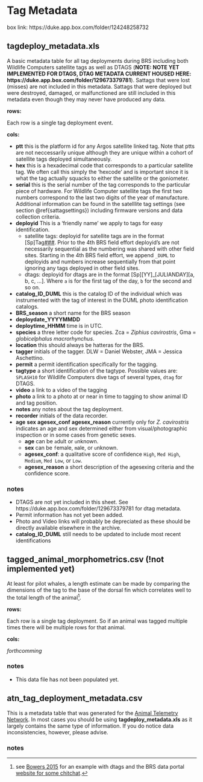 # Tag Metadata {#tagmeta}
box link: https://duke.app.box.com/folder/124248258732

## tagdeploy_metadata.xls

A basic metadata table for all tag deployments during BRS including both Wildlife Computers satellite tags as well as DTAGS (**NOTE: NOTE YET IMPLEMENTED FOR DTAGS, DTAG METADATA CURRENT HOUSED HERE: https://duke.app.box.com/folder/129673379781**). Sattags that were lost (misses) are not included in this metadata. Sattags that were deployed but were destroyed, damaged, or malfunctioned are still included in this metadata even though they may never have produced any data.

**rows:**

Each row is a single tag deployment event.

**cols:**

- **ptt** this is the platform id for any Argos satellite linked tag. Note that ptts are not neccessarily unique although they are unique within a cohort of satellite tags deployed simultaneously.
- **hex** this is a hexadecimal code that corresponds to a particular satellite tag. We often call this simply the 'hexcode' and is important since it is what the tag actually squacks to either the satellite or the goniometer.
- **serial** this is the serial number of the tag corresponds to the particular piece of hardware. For Wildlife Computer satellite tags the first two numbers correspond to the last two digits  of the year of manufacture. Additional information can be found in the satelllite tag settings (see section \@ref{sattagsettings}) including firmware versions and data collection criteria.
- **deployid** This is a 'friendly name' we apply to tags for easy identification.
  - satellite tags: deployid for satellite tags are in the format [Sp]Tag[###](_DUML). Prior to the 4th BRS field effort deployid's are not necessarily sequential as the numbering was shared with other field sites. Starting in the 4th BRS field effort, we append ```_DUML``` to deployids and numbers increase sequentially from that point ignoring any tags deployed in other field sites.
  - dtags: deployid for dtags are in the format [Sp][YY]_[JULIANDAY][a, b, c, ...]. Where ```a``` is for the first tag of the day, ```b``` for the second and so on.
- **catalog_ID_DUML** this is the catalog ID of the individual which was instrumented with the tag of interest in the DUML photo identification catalogs.
- **BRS_season** a short name for the BRS season
- **deploydate_YYYYMMDD**
- **deploytime_HHMM** time is in UTC.
- **species** a three letter code for species. Zca = _Ziphius cavirostris_, Gma = _globicelphalus macrorhynchus_.
- **location** this should always be hatteras for the BRS.
- **tagger** initials of the tagger. DLW = Daniel Webster, JMA = Jessica Aschettino.
- **permit** a permit identification specifically for the tagging.
- **tagtype** a short identification of the tagtype. Possible values are: ```SPLASH10``` for Wildlife Computers dive tags of several types, ```dtag``` for DTAGS.
- **video** a link to a video of the tagging
- **photo** a link to a photo at or near in time to tagging to show animal ID and tag position.
- **notes** any notes about the tag deployment.
- **recorder** initials of the data recorder.
- **age** **sex** **agesex_conf** **agesex_reason** currently only for _Z. cavirostris_ indicates an age and sex determined either from visual/photographic inspection or in some cases from genetic sexes. 
  - **age** can be ```a```dult or ```u```nknown. 
  - **sex** can be ```f```emale, ```m```ale, or ```u```nknown.
  - **agesex_conf**: a qualitative score of confidence ```High```, ```Med High```, ```Medium```, ```Med Low```, or ```Low```.
  - **agesex_reason** a short description of the agesexing criteria and the confidence  score.

### notes {-}

- DTAGS are not yet included in this sheet. See https://duke.app.box.com/folder/129673379781 for dtag metadata.
- Permit information has not yet been added. 
- Photo and Video links will probably be depreciated as these should be directly available elsewhere in the archive.
- **catalog_ID_DUML** still needs to be updated to include most recent identifications

## tagged_animal_morphometrics.csv (!not implemented yet)

At least for pilot whales, a length estimate can be made by comparing the dimensions of the tag to the base of the dorsal fin which correlates well to the total length of the animal^[see [Bowers 2015]() for an example with dtags and the BRS data portal [website for some chitchat](https://brsdataportalbeta.netlify.app/2020/11/05/gmamorpho/).].  

**rows:**

Each row is a single tag deployment. So if an animal was tagged multiple times there will be multiple rows for that animal.

**cols:**

*forthcomming*

### notes {-}

- This data file has not been populated yet.

## atn_tag_deployment_metadata.csv

This is a metadata table that was generated for the [Animal Telemetry Network](https://ioos.noaa.gov/project/atn/). In most cases you should be using **tagdeploy_metadata.xls** as it largely contains the same type of information. If you do notice data inconsistencies, however, please advise.

### notes {-}